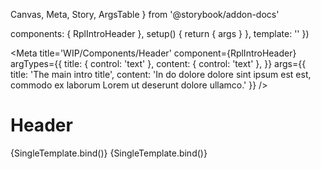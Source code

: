   Canvas,
  Meta,
  Story,
  ArgsTable
} from '@storybook/addon-docs'

  components: { RplIntroHeader },
  setup() {
    return { args }
  },
  template: '<RplIntroHeader v-bind="args" />'
})

<Meta
  title='WIP/Components/Header'
  component={RplIntroHeader}
  argTypes={{
    title: {
      control: 'text'
    },
    content: {
      control: 'text'
    },
  }}
  args={{
    title: 'The main intro title',
    content: 'In do dolore dolore sint ipsum est est, commodo ex laborum Lorem ut deserunt dolore ullamco.'
  }}
/>

# Header

<ArgsTable of={RplIntroHeader} />

<Canvas>
  <Story
    name='Intro'
    play={a11yStoryCheck}
  >
    {SingleTemplate.bind()}
  </Story>
</Canvas>

<Canvas>
  <Story
    name='Intro/Links'
    play={a11yStoryCheck}
    args={{
      links: {
        title: 'Want to know more about..',
        more: { text: 'See more', url: '#more' },
        items: [
          {text: 'First links', url: '#first', icon: 'icon-arrow-right'},
          {text: 'Second link', url: '#second', icon: 'icon-arrow-right'},
          {text: 'A third link', url: '#third', icon: 'icon-arrow-right'},
          {text: 'And a forth link', url: '#forth', icon: 'icon-arrow-right'}
        ]
      }
    }}
  >
    {SingleTemplate.bind()}
  </Story>
</Canvas>
